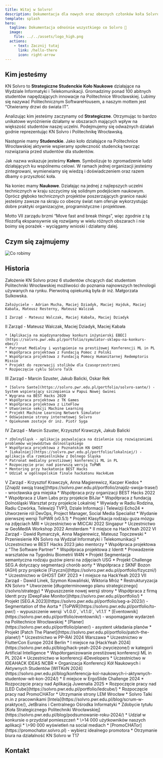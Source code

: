 ```yaml
---
title: Witaj w Solvro!
description: Dokumentacja dla nowych oraz obecnych członków koła Solvro
template: splash
hero:
  tagline: Dokumentacja odnośnie wszystkiego co Solvro 🚀
  image:
    file: ../../assets/logo_high.png
  actions:
    - text: Zacznij tutaj
      link: /hello-there
      icon: right-arrow
---
```



## Kim jesteśmy

KN Solvro to **Strategiczne Studenckie Koło Naukowe** działające na Wydziale Informatyki i Telekomunikacji. Gromadzimy ponad 100 abitnych studentów napędzających innowacje na Politechnice Wrocławskiej. Lubimy się nazywać Politechnicznym SoftwareHousem, a naszym mottem jest “Otwieramy drzwi do świata IT”.

Analizując kim jesteśmy zaczynamy od **Strategiczne**. Otrzymując to bardzo unikatowe wyróżnienie działamy w obszarach mających wpływ na większość studentów naszej uczelni. Podejmujemy się odważnych działań godnie reprezentując KN Solvro i Politechnikę Wrocławską.

Następnie mamy **Studenckie**. Jako koło działające na Politechnice Wrocławskiej aktywnie wspieramy społeczność studencką tworząc rozwiązania przed studentów dla studentów.

Jak nazwa wskazuje jesteśmy **Kołem**. Symbolizuje to zgromadzenie ludzi działających ku wspólnemu celowi. W ramach jednej organizacji jesteśmy zintegrowani, wymieneiamy się wiedzą i doświadczeniem oraz razem dbamy o przyszłość koła.

Na koniec mamy **Naukowe**. Działając na jednej z najlepszych uczelni technicznych w kraju szczycimy się solidnym podejściem naukowym. Oprócz głęboko technicznych projektów poszerzających granice nauki jesteśmy zawsze na skraju co obecny świat nam oferuje wykorzystując dobre praktyki organizacyjne, programistyczne i projektowe.

Motto VII zarządu brzmi “Move fast and break things”, więc zgodnie z tą filozofią ekspansywnie się rozwijamy w wielu różnych obszarach i nie boimy się porażek - wyciągamy wnioski i działamy dalej.

<LinkCard title="Strategia KN Solvro" href="/solvro/strategy/" />
<LinkCard title="Obecny zarząd" href="/solvro/vii_board/" />

## Czym się zajmujemy

![Co robimy](../../assets/solvro/what-we-do.png)

<LinkCard title="Struktura KN Solvro" href="/solvro/structure/" />

## Historia


<CardGrid stagger>
  <Card title="2018" >
    Założenie KN Solvro przez 6 studentów chcących dać studentom Politechniki Wrocławskiej możliwości do poznania najnowszych technologii używanych na rynku. Pierwotną opiekunką była dr inż. Małgorzata Sulkowska.

    Założyciele - Adrian Mucha, Maciej Dziadyk, Maciej Hajduk, Maciej Kabała, Mateusz Resterny, Mateusz Walczak

    I Zarząd - Mateusz Walczak, Maciej Kabała, Maciej Dziadyk

  </Card>
  <Card title="2019" >
II Zarząd - Mateusz Walczak, Maciej Dziadyk, Maciej Kabała

    * [Aplikacja na międzynarodowy konkurs inżynierski EBEC](https://solvro.pwr.edu.pl/portfolio/symulator-sklepu-na-konkurs-ebec/)
    * Patronat Medialny i wystąpienie na prestiżowej Konferencji ML in PL
    * Współpraca projektowa z Fundacją Pomoc z Polski
    * Współpraca projektowa z Fundacją Pomocy Humanitarnej Redemptoris Missio
    * Projekt do rezerwacji stolików dla Czasoprzestrzeni
    * Rozpoczęcie cyklu Solvro Talk

  </Card>
  <Card title="2020" >
  III Zarząd - Marcin Szuster, Jakub Balicki, Oskar Rek

    * [Solvro Sante](https://solvro.pwr.edu.pl/portfolio/solvro-sante/) - System wspierający szczepienia w Papui Nowej Gwinei
    * Wygrana na BEST Hacks 2020
    * Współpraca projektowa z TK Games
    * Współpraca projektowa z LiteFlow
    * Utworzenie sekcji Machine Learning
    * Projekt Machine Learning Network Simulator
    * Odświeżenie strony internetowej Solvro
    * Opiekunem zostaje dr inż. Piotr Syga

  </Card>
  <Card title="2021" >
  IV Zarząd - Marcin Szuster, Krzysztof Krawczyk, Jakub Balicki

    * zDolnyŚląsk - aplikacja pozwalająca na dzielenie się rozwiązaniami problemów województwa dolnośląskiego
    * Współpraca projektowa z Poznańskim KN GHOST
    * [Lokalniej](https://solvro.pwr.edu.pl/portfolio/lokalniej/) - aplikacja dla rzemieślników z Dolnego Śląska
    * Patronat medialny prestiżowej konferencji ML in PL
    * Rozpoczęcie prac nad pierwszą wersją ToPWR
    * Mentoring przy hackatonie BEST Hacks
    * Udział w ogólnopolskim finale hackatonu Hack4Lem

  </Card>
  <Card title="2022">
  V Zarząd - Krzysztof Krawczyk, Anna Magierewicz, Kacper Kiedos
    * [Znajdź swoją trasę](https://solvro.pwr.edu.pl/portfolio/znajdz-swoja-trase/) - wrocławska gra miejska 
    * Współpraca przy organizacji BEST Hacks 2022
    * Współpraca z Ulam Labs przy projekcie BitJar
    * Współpraca z fundacją Dolnośląski Warsztat przy projekcie Lokalniej
    * Wywiady w Radiu Rodzina, Radiu Czwórka, Telewizji TVP3, Dziale Informacji i Telewizji Echo24
    * Utworzenie ról DevOps, Project Manager, Social Media Specialist
    * Wydanie pierwszej wersji ToPWR (v0.5.1)
    * Projekt Klasyfikacja rodzaju guza mózgu na zdjęciach MRI
    * Uczestnictwo w MICCAI 2022 Singapur
    * Uczestnictwo w GeoMedIA Workshop 2022 Amsterdam
    * II miejsce na HackYeah 2022
  </Card>
  <Card title="2023" >
  VI Zarząd - Dawid Rymarczyk, Anna Magierewicz, Mateusz Topczewski
  * Przeniesienie KN Solvro na Wydział Informatyki i Telekomunikacji
  * Uczestnictwo w BEST Hacks 2023 jako mentorzy
  * Współpraca projektowa z "The Software Partner"
  * Współpraca projektowa z Identt
  * Prowadzenie warsztatów na Tygodniu Biometrii W4N 
  * Projekt Segmentacja semantyczna rodzaju guzów piersi na zdjęciach USG
  * Projekt Challenge SEG.A dotyczący segmentacji chorób aorty
  * Współpraca z SKNF Bozon (AGH) przy projekcie [Fizyczni](https://solvro.pwr.edu.pl/portfolio/fizyczni/)
  * Uczestnictwo w GHOST DAY 2023
  * I miejsce na HackYeah 2023
  </Card>
  <Card title="2024" >
  VII Zarząd - Dawid Linek, Szymon Kowaliński, Wiktoria Mróz
    * Restrukturyzacja KN Solvro
    * Utworzenie [długoterminowego planu strategicznego](/solvro/strategy)
    * Wypuszczenie nowej wersji strony 
    * Współpraca z firmą Identt przy [DeepFake Monitor](https://solvro.pwr.edu.pl/portfolio/)
    * Projekt [SEG.A.2023](https://solvro.pwr.edu.pl/portfolio/seg-a-2023/) - Segmentation of the Aorta
    * [ToPWR](https://solvro.pwr.edu.pl/portfolio/to-pwr/) - wypuszczenie wersji `v1.0.0`, `v1.1.0`, `v1.1.1`
    * [Eventownik](https://solvro.pwr.edu.pl/portfolio/eventownik/) - wspomaganie wydarzeń na Politechnice Wrocławskiej
    * [Planer](https://solvro.pwr.edu.pl/portfolio/planer/) - asystent układania planów
    * Projekt [Patch The Planet](https://solvro.pwr.edu.pl/portfolio/patch-the-planet/)
    * Uczestnictwo w PP-RAI 2024 Warszawa
    * Uczestnictwo w FlutterCon Europe 2024 Berlin
    * I miejsce na [HackYeah 2024](https://solvro.pwr.edu.pl/blog/hack-yeah-2024-zwyciezone/) w kategorii Artificial Intelligence
    * Współorganizowanie prestiżowej konferencji ML in PL 2024
    * Uczestnictwo w konferencji 4Developers 
    * Uczestnictwo w IDEAHACK IDEAS NCBR  
    * Organizacja Konferencji Kół Naukowych i Aktywnych Studentów [WITKoN 2024](https://solvro.pwr.edu.pl/blog/konferencja-kol-naukowych-i-aktywnych-studentow-wit-kon-2024/) 
    * II miejsce w ErgoSlide Challenge 2024
    * Rozpoczęcie pracy nad Aplikacją Juwenalia 2025
    * Rozpoczęcie pracy nad [LED Cube](https://solvro.pwr.edu.pl/portfolio/ledcube/)
    * Rozpoczęcie pracy nad PromoCHATor
    * Utrzymanie strony LEM Wrocław
    * Solvro Talki m.in z pracownikami [Intela](https://solvro.pwr.edu.pl/blog/scrum-w-praktyce/), JetBrains i Centralnego Ośrodka Informatyki
    * Zdobycie tytułu [Koła Strategicznego Politechniki Wrocławskiej](https://solvro.pwr.edu.pl/blog/podsumowanie-roku-2024/)
    * Udział w konkursie o przydział pomieszczeń
    * \>14 000 użytkowników naszych aplikacji
    * \>90 000 wyświetleń na social mediach
  </Card>
  <Card title="2025" >
    * [PromoCHATor](https://promochator.solvro.pl) - wybierz idealnego promotora
    * Otrzymanie biura na działalność KN Solvro w T17
  </Card>
</CardGrid>

## Kontakt

<CardGrid>
  <LinkCard
    title="Mail kn.solvro@pwr.edu.pl"
    href="mailto:kn.solvro@pwr.edu.pl"
  />
  <LinkCard
    title="Strona solvro.pwr.edu.pl"
    href="https://solvro.pwr.edu.pl/contact"
  />
  <LinkCard title="Github" href="https://github.com/solvro" />
  <LinkCard title="Facebook" href="https://www.facebook.com/knsolvro" />
  <LinkCard title="LinkedIn" href="https://www.linkedin.com/company/knsolvro" />
  <LinkCard title="Instagram" href="https://www.instagram.com/knsolvro/" />
</CardGrid>
